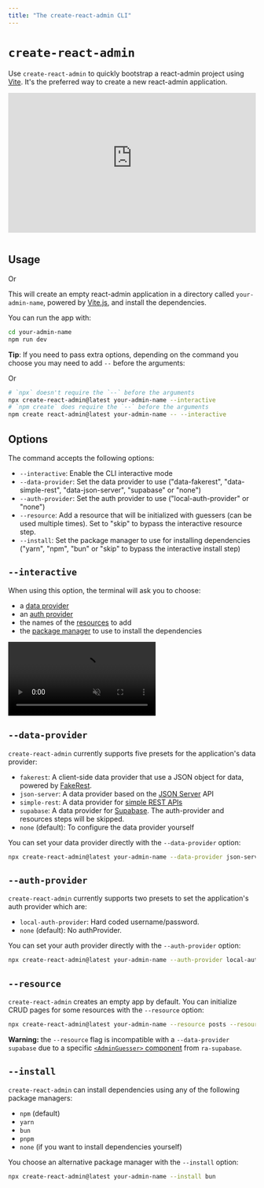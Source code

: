 ```yaml
---
title: "The create-react-admin CLI"
---
```



# `create-react-admin`

Use `create-react-admin` to quickly bootstrap a react-admin project using [Vite](https://vitejs.dev/). It's the preferred way to create a new react-admin application.

<iframe src="https://www.youtube-nocookie.com/embed/i_TbS7quzww" title="YouTube video player" frameborder="0" allow="accelerometer; autoplay; clipboard-write; encrypted-media; gyroscope; picture-in-picture; web-share" allowfullscreen style="aspect-ratio: 16 / 9;width:100%;margin-bottom:1em;"></iframe>

## Usage

<PackageManagers type="dlx" pkg="create-react-admin@latest" args="your-admin-name" />
Or
<PackageManagers type="create" pkg="react-admin@latest" args="your-admin-name" />

This will create an empty react-admin application in a directory called `your-admin-name`, powered by [Vite.js](./Vite.md), and install the dependencies.

You can run the app with:

```sh
cd your-admin-name
npm run dev
```

**Tip**: If you need to pass extra options, depending on the command you choose you may need to add `--` before the arguments:

<PackageManagers type="dlx" pkg="create-react-admin@latest" args="your-admin-name --interactive" />
Or
<PackageManagers type="create" pkg="react-admin@latest" args="your-admin-name --interactive" />

```sh
# `npx` doesn't require the `--` before the arguments
npx create-react-admin@latest your-admin-name --interactive
# `npm create` does require the `--` before the arguments
npm create react-admin@latest your-admin-name -- --interactive
```

## Options

The command accepts the following options:

* `--interactive`: Enable the CLI interactive mode
* `--data-provider`: Set the data provider to use ("data-fakerest", "data-simple-rest", "data-json-server", "supabase" or "none")
* `--auth-provider`: Set the auth provider to use ("local-auth-provider" or "none")
* `--resource`: Add a resource that will be initialized with guessers (can be used multiple times). Set to "skip" to bypass the interactive resource step.
* `--install`: Set the package manager to use for installing dependencies ("yarn", "npm", "bun" or "skip" to bypass the interactive install step)

## `--interactive`

When using this option, the terminal will ask you to choose:

* a [data provider](./DataFetchingGuide.md#the-data-provider)
* an [auth provider](./DataFetchingGuide.md#authentication)
* the names of the [resources](./Resource.md) to add
* the [package manager](#package-manager) to use to install the dependencies

<video controls autoplay playsinline muted loop>
  <source src="./img/create-react-admin.webm" type="video/webm"/>
  <source src="./img/create-react-admin.mp4" type="video/mp4"/>
  Your browser does not support the video tag.
</video>

## `--data-provider`

`create-react-admin` currently supports five presets for the application's data provider:

* `fakerest`: A client-side data provider that use a JSON object for data, powered by [FakeRest](https://github.com/marmelab/FakeRest).
* `json-server`: A data provider based on the [JSON Server](https://github.com/typicode/json-server) API
* `simple-rest`: A data provider for [simple REST APIs](https://github.com/marmelab/react-admin/tree/master/packages/ra-data-simple-rest)
* `supabase`: A data provider for [Supabase](https://github.com/marmelab/ra-supabase/tree/main/packages/ra-supabase). The auth-provider and resources steps will be skipped.
* `none` (default): To configure the data provider yourself

You can set your data provider directly with the `--data-provider` option:

```sh
npx create-react-admin@latest your-admin-name --data-provider json-server
```

## `--auth-provider`

`create-react-admin` currently supports two presets to set the application's auth provider which are:

* `local-auth-provider`: Hard coded username/password.
* `none` (default): No authProvider.

You can set your auth provider directly with the `--auth-provider` option:

```sh
npx create-react-admin@latest your-admin-name --auth-provider local-auth-provider
```

## `--resource`

`create-react-admin` creates an empty app by default. You can initialize CRUD pages for some resources with the `--resource` option:

```sh
npx create-react-admin@latest your-admin-name --resource posts --resource comments
```

**Warning:** the `--resource` flag is incompatible with a `--data-provider supabase` due to a specific [`<AdminGuesser>` component](https://github.com/marmelab/ra-supabase/tree/main/packages/ra-supabase#usage) from `ra-supabase`.

## `--install`

`create-react-admin` can install dependencies using any of the following package managers:

* `npm` (default)
* `yarn`
* `bun`
* `pnpm`
* `none` (if you want to install dependencies yourself)

You choose an alternative package manager with the `--install` option:

```sh
npx create-react-admin@latest your-admin-name --install bun
```
